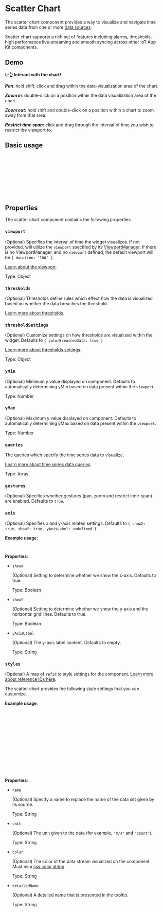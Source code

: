 

<Meta of={ScatterChartStories} />

# Scatter Chart

The scatter chart component provides a way to visualize and navigate time series data from one or more [data sources](/docs/core-datasources--docs).

Scatter chart supports a rich set of features including alarms, thresholds, high performance live-streaming and smooth syncing across other IoT App Kit components.

## Demo

<Canvas sourceState="none" of={ScatterChartStories.Standard} />

**📈👆 Interact with the chart!**

**_Pan_**: hold shift, click and drag within the data-visualization area of the chart.

**_Zoom in_**: double-click on a position within the data visualization area of the chart.

**_Zoom out:_** hold shift and double-click on a position within a chart to zoom away from that area.

**_Restrict time span_:** click and drag through the interval of time you wish to restrict the viewport to.

## Basic usage


```jsx
import { ScatterChart, WebglContext } from '@iot-app-kit/react-components';
import '@iot-app-kit/react-components/styles.css';

const Page = () => (
  <div>
    <ScatterChart queries={[/** add your queries here *//]} />
    <WebglContext />
  </div>
);
```

## Properties

The scatter chart component contains the following properties.

### `viewport`

(Optional) Specifies the interval of time the widget visualizes. If not provided, will utilize the `viewport` specified by its [ViewportManager](/docs/components-viewportmanager--docs).
If there is no ViewportManager, and no `viewport` defined, the default viewport will be `{ duration: '10d' }`.

[Learn about the viewport](/docs/core-viewport--docs).

Type: Object

### `thresholds`

(Optional) Thresholds define rules which effect how the data is visualized based on whether the data breaches the threshold.

[Learn more about thresholds](/docs/core-thresholds--docs#thresholds).

### `thresholdSettings`

(Optional) Customize settings on how thresholds are visualized within the widget. Defaults to `{ colorBreachedData: true }`

[Learn more about thresholds settings](/docs/core-thresholds--docs#thresholdsettings).

Type: Object

### `yMin`
(Optional) Minimum y value displayed on component. Defaults to automatically determining yMin based on data present within the `viewport`.

Type: Number

### `yMax`
(Optional) Maximum y value displayed on component. Defaults to automatically determining yMax based on data present within the `viewport`.

Type: Number

### `queries`

The queries which specify the time series data to visualize.

[Learn more about time series data queries](/docs/core-time-series-data--docs).

Type: Array

### `gestures`

(Optional) Specifies whether gestures (pan, zoom and restrict time-span) are enabled. Defaults to `true`.

### `axis`

(Optional) Specifies x and y-axis related settings. Defaults to `{ showX: true, showY: true, yAxisLabel: undefined }`.

__Example usage__:
```jsx
<ScatterChart axis={{ showX: false, showY: true, yAxisLabel: 'mph' }} {...otherFields} />
```

__Properties__:

- `showX`

  (Optional) Setting to determine whether we show the x-axis. Defaults to true.

  Type: Boolean

- `showY`

  (Optional) Setting to determine whether we show the y-axis and the horizontal grid lines. Defaults to true.

  Type: Boolean

- `yAxisLabel`

  (Optional) The y-axis label content. Defaults to empty.

  Type: String

### `styles`

(Optional) A map of `refId` to style settings for the component. [Learn more about reference IDs here](/docs/core-styles--docs).

The scatter chart provides the following style settings that you can customize.

__Example usage__:
```jsx
<ScatterChart
  /** Specifying a query which provides a `refId` */
  queries={[
    query.timeSeriesData({
      assets: [{
        assetId: 'id',
        properties: [{ propertyId: 'property', refId: 'my-property' }]
      }]
    })
 ]}

 /** Mapping the provided `refId` to the scatter chart style settings */
 styles={{ 'my-property': { color: 'red', name: 'My Cool Property' }}}
/>

```

__Properties__:

* `name`

    (Optional) Specify a name to replace the name of the data set given by its source.

    Type: String

* `unit`

    (Optional) The unit given to the data (for example, `"m/s"` and `"count"`).

    Type: String

* `color`

    (Optional) The color of the data stream visualized on the component. Must be a [css color string](https://www.w3schools.com/howto/default.asp).

    Type: String

* `detailedName`

    (Optional) A detailed name that is presented in the tooltip.

    Type: String

